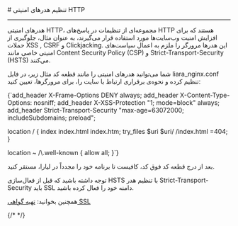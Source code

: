 



<Layout>
<Head>
<title>مستندات تنظیم هدرهای امنیتی HTTP در Static - لیارا</title>
<meta property="og:title" content="مستندات خدمات رایانش ابری لیارا" />
<meta property="og:description" content="مستندات مربوط به نحوه تنظیم هدرهای امنیتی در پلتفرم Static در لیارا"  />
<meta property="og:image" content="https://files.liara.ir/liara/logos/liara-poster.jpg" />
</Head>
# تنظیم هدرهای امنیتی HTTP
<hr className="mb-2" />

هدرهای امنیتی HTTP، مجموعه‌ای از تنظیمات در پاسخ‌های HTTP هستند که برای افزایش امنیت وب‌سایت‌ها مورد استفاده قرار می‌گیرند، به عنوان مثال،
جلوگیری از حملات XSS , CSRF و Clickjacking. این هدرها مرورگر را ملزم به اعمال سیاست‌های امنیتی خاصی مانند 
Content Security Policy (CSP) و Strict-Transport-Security (HSTS)
 می‌کنند.

شما می‌توانید هدرهای امنیتی را مانند قطعه کد مثال زیر، در فایل <Important>liara_nginx.conf</Important> تنظیم کرده و نحوه‌ی برقراری ارتباط با سایت را، برای مرورگرها، تعیین کنید:
<div className="h-2" />
<div dir='ltr'>
    <Highlight className="nginx">
        {`add_header X-Frame-Options DENY always;
add_header X-Content-Type-Options: nosniff;
add_header X-XSS-Protection "1; mode=block" always;
add_header Strict-Transport-Security "max-age=63072000; includeSubdomains; preload";

location / {
  index index.html index.htm;
  try_files $uri $uri/ /index.html =404;
}

location ~ /\\.well-known {
  allow all;
}`}
    </Highlight>
</div>
<div className="h-2" />
بعد از درج قطعه کد فوق کد، کافیست تا برنامه خود را مجدداً در لیارا، مستقر کنید.

<Alert variant='warning'>
<p>
توجه داشته باشید که قبل از فعال‌سازی <Important>HSTS</Important> با تنظیم هدر <Important>Strict-Transport-Security</Important> باید SSL دامنه خود را فعال کرده باشید.
</p>
</Alert>
<Alert variant='success'>
<p>
همچنین بخوانید: <a href="/paas/domains/enable-ssl" className="text-[#2196f3] ">تهیه گواهی SSL</a>
</p>
</Alert>

{/*  */}
</Layout>